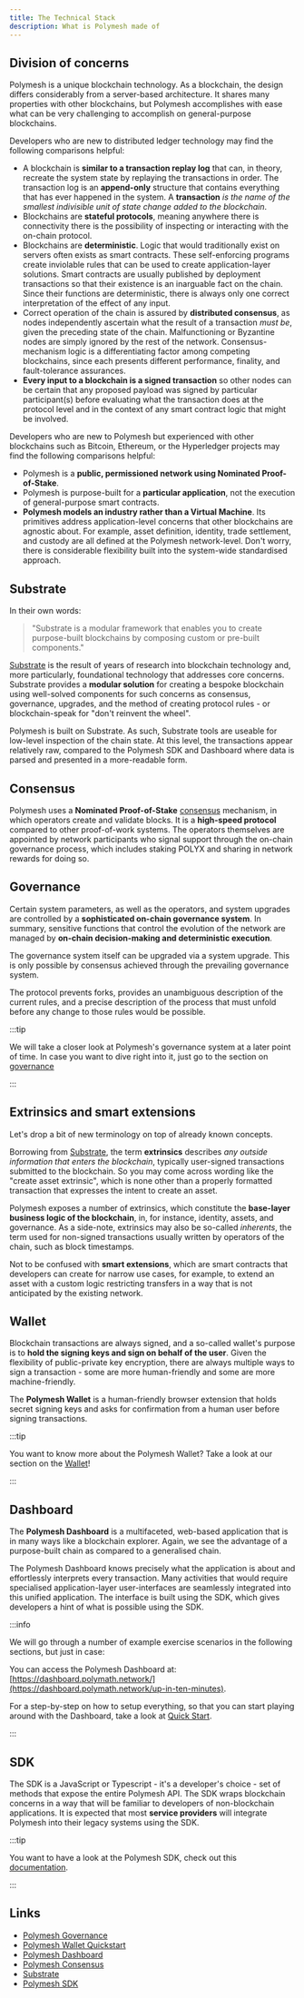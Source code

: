 ```yaml
---
title: The Technical Stack
description: What is Polymesh made of
---
```


## Division of concerns

Polymesh is a unique blockchain technology. As a blockchain, the design differs considerably from a server-based architecture. It shares many properties with other blockchains, but Polymesh accomplishes with ease what can be very challenging to accomplish on general-purpose blockchains.

Developers who are new to distributed ledger technology may find the following comparisons helpful:

- A blockchain is **similar to a transaction replay log** that can, in theory, recreate the system state by replaying the transactions in order. The transaction log is an **append-only** structure that contains everything that has ever happened in the system. A **transaction** _is the name of the smallest indivisible unit of state change added to the blockchain_.
- Blockchains are **stateful protocols**, meaning anywhere there is connectivity there is the possibility of inspecting or interacting with the on-chain protocol.
- Blockchains are **deterministic**. Logic that would traditionally exist on servers often exists as smart contracts. These self-enforcing programs create inviolable rules that can be used to create application-layer solutions. Smart contracts are usually published by deployment transactions so that their existence is an inarguable fact on the chain. Since their functions are deterministic, there is always only one correct interpretation of the effect of any input.
- Correct operation of the chain is assured by **distributed consensus**, as nodes independently ascertain what the result of a transaction _must be_, given the preceding state of the chain. Malfunctioning or Byzantine nodes are simply ignored by the rest of the network. Consensus-mechanism logic is a differentiating factor among competing blockchains, since each presents different performance, finality, and fault-tolerance assurances.
- **Every input to a blockchain is a signed transaction** so other nodes can be certain that any proposed payload was signed by particular participant(s) before evaluating what the transaction does at the protocol level and in the context of any smart contract logic that might be involved.

Developers who are new to Polymesh but experienced with other blockchains such as Bitcoin, Ethereum, or the Hyperledger projects may find the following comparisons helpful:

- Polymesh is a **public, permissioned network using Nominated Proof-of-Stake**.
- Polymesh is purpose-built for a **particular application**, not the execution of general-purpose smart contracts.
- **Polymesh models an industry rather than a Virtual Machine**. Its primitives address application-level concerns that other blockchains are agnostic about. For example, asset definition, identity, trade settlement, and custody are all defined at the Polymesh network-level. Don't worry, there is considerable flexibility built into the system-wide standardised approach.

## Substrate

In their own words:

> "Substrate is a modular framework that enables you to create purpose-built blockchains by composing custom or pre-built components."

[Substrate](https://www.substrate.io/) is the result of years of research into blockchain technology and, more particularly, foundational technology that addresses core concerns. Substrate provides a **modular solution** for creating a bespoke blockchain using well-solved components for such concerns as consensus, governance, upgrades, and the method of creating protocol rules - or blockchain-speak for "don't reinvent the wheel".

Polymesh is built on Substrate. As such, Substrate tools are useable for low-level inspection of the chain state. At this level, the transactions appear relatively raw, compared to the Polymesh SDK and Dashboard where data is parsed and presented in a more-readable form.

## Consensus

Polymesh uses a **Nominated Proof-of-Stake** [consensus](/polymesh-docs/network/consensus/) mechanism, in which operators create and validate blocks. It is a **high-speed protocol** compared to other proof-of-work systems. The operators themselves are appointed by network participants who signal support through the on-chain governance process, which includes staking POLYX and sharing in network rewards for doing so.

## Governance

Certain system parameters, as well as the operators, and system upgrades are controlled by a **sophisticated on-chain governance system**. In summary, sensitive functions that control the evolution of the network are managed by **on-chain decision-making and deterministic execution**.

The governance system itself can be upgraded via a system upgrade. This is only possible by consensus achieved through the prevailing governance system.

The protocol prevents forks, provides an unambiguous description of the current rules, and a precise description of the process that must unfold before any change to those rules would be possible.

:::tip

We will take a closer look at Polymesh's governance system at a later point of time. In case you want to dive right into it, just go to the section on [governance](/docs/introduction/governance/)

:::

## Extrinsics and smart extensions

Let's drop a bit of new terminology on top of already known concepts.

Borrowing from [Substrate](https://substrate.dev/docs/en/knowledgebase/learn-substrate/extrinsics), the term **extrinsics** describes _any outside information that enters the blockchain_, typically user-signed transactions submitted to the blockchain. So you may come across wording like the "create asset extrinsic", which is none other than a properly formatted transaction that expresses the intent to create an asset.

Polymesh exposes a number of extrinsics, which constitute the **base-layer business logic of the blockchain**, in, for instance, identity, assets, and governance. As a side-note, extrinsics may also be so-called _inherents_, the term used for non-signed transactions usually written by operators of the chain, such as block timestamps.

Not to be confused with **smart extensions**, which are smart contracts that developers can create for narrow use cases, for example, to extend an asset with a custom logic restricting transfers in a way that is not anticipated by the existing network.

## Wallet

Blockchain transactions are always signed, and a so-called wallet's purpose is to **hold the signing keys and sign on behalf of the user**. Given the flexibility of public-private key encryption, there are always multiple ways to sign a transaction - some are more human-friendly and some are more machine-friendly.

The **Polymesh Wallet** is a human-friendly browser extension that holds secret signing keys and asks for confirmation from a human user before signing transactions.

:::tip

You want to know more about the Polymesh Wallet? Take a look at our section on the [Wallet](/docs/quickstart/wallet/)!

:::

## Dashboard

The **Polymesh Dashboard** is a multifaceted, web-based application that is in many ways like a blockchain explorer. Again, we see the advantage of a purpose-built chain as compared to a generalised chain.

The Polymesh Dashboard knows precisely what the application is about and effortlessly interprets every transaction. Many activities that would require specialised application-layer user-interfaces are seamlessly integrated into this unified application. The interface is built using the SDK, which gives developers a hint of what is possible using the SDK.

:::info

We will go through a number of example exercise scenarios in the following sections, but just in case:

You can access the Polymesh Dashboard at:
[https://dashboard.polymath.network/](https://dashboard.polymath.network/up-in-ten-minutes).

For a step-by-step on how to setup everything, so that you can start playing around with the Dashboard, take a look at [Quick Start](/docs/quickstart/up-in-ten-minutes).

:::

## SDK

The SDK is a JavaScript or Typescript - it's a developer's choice - set of methods that expose the entire Polymesh API. The SDK wraps blockchain concerns in a way that will be familiar to developers of non-blockchain applications. It is expected that most **service providers** will integrate Polymesh into their legacy systems using the SDK.

:::tip

You want to have a look at the Polymesh SDK, check out this [documentation](https://github.com/PolymeshAssociation/polymesh-sdk/wiki).

:::

## Links

- [Polymesh Governance](/docs/introduction/governance/)
- [Polymesh Wallet Quickstart](/docs/quickstart/wallet/)
- [Polymesh Dashboard](https://dashboard.polymath.network/)
- [Polymesh Consensus](/polymesh-docs/network/consensus/)
- [Substrate](https://www.substrate.io/)
- [Polymesh SDK](https://github.com/PolymeshAssociation/polymesh-sdk/wiki)
